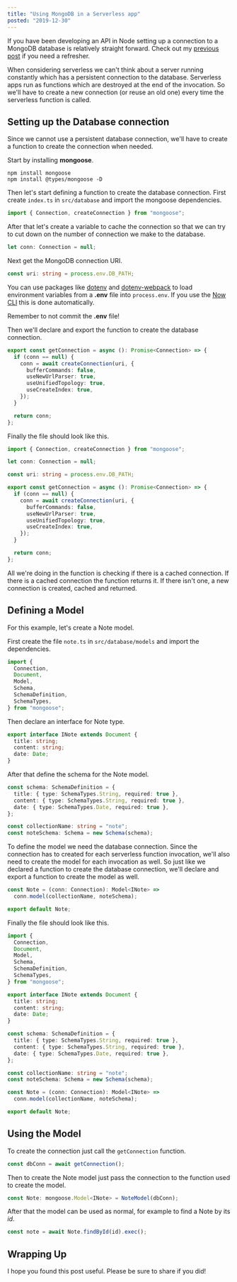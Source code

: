 ```yaml
---
title: "Using MongoDB in a Serverless app"
posted: "2019-12-30"
---
```


If you have been developing an API in Node setting up a connection to a MongoDB database is relatively straight forward. Check out my [previous post](https://akhilaariyachandra.com/blog/setup-mongodb-in-nodejs-with-mongoose) if you need a refresher.

When considering serverless we can't think about a server running constantly which has a persistent connection to the database. Serverless apps run as functions which are destroyed at the end of the invocation. So we'll have to create a new connection (or reuse an old one) every time the serverless function is called.

## Setting up the Database connection

Since we cannot use a persistent database connection, we'll have to create a function to create the connection when needed.

Start by installing **mongoose**.

```shell
npm install mongoose
npm install @types/mongoose -D
```

Then let's start defining a function to create the database connection. First create `index.ts` in `src/database` and import the mongoose dependencies.

```typescript title="src/database/index.ts"
import { Connection, createConnection } from "mongoose";
```

After that let's create a variable to cache the connection so that we can try to cut down on the number of connection we make to the database.

```typescript title="src/database/index.ts"
let conn: Connection = null;
```

Next get the MongoDB connection URI.

```typescript title="src/database/index.ts"
const uri: string = process.env.DB_PATH;
```

You can use packages like [dotenv](https://www.npmjs.com/package/dotenv) and [dotenv-webpack](https://www.npmjs.com/package/dotenv-webpack) to load environment variables from a **.env** file into `process.env`. If you use the [Now CLI](https://zeit.co/download) this is done automatically.

<Callout type="warn">Remember to not commit the **.env** file!</Callout>

Then we'll declare and export the function to create the database connection.

```typescript title="src/database/index.ts"
export const getConnection = async (): Promise<Connection> => {
  if (conn == null) {
    conn = await createConnection(uri, {
      bufferCommands: false,
      useNewUrlParser: true,
      useUnifiedTopology: true,
      useCreateIndex: true,
    });
  }

  return conn;
};
```

Finally the file should look like this.

```typescript title="src/database/index.ts"
import { Connection, createConnection } from "mongoose";

let conn: Connection = null;

const uri: string = process.env.DB_PATH;

export const getConnection = async (): Promise<Connection> => {
  if (conn == null) {
    conn = await createConnection(uri, {
      bufferCommands: false,
      useNewUrlParser: true,
      useUnifiedTopology: true,
      useCreateIndex: true,
    });
  }

  return conn;
};
```

All we're doing in the function is checking if there is a cached connection. If there is a cached connection the function returns it. If there isn't one, a new connection is created, cached and returned.

## Defining a Model

For this example, let's create a Note model.

First create the file `note.ts` in `src/database/models` and import the dependencies.

```typescript title="src/database/models/note.ts"
import {
  Connection,
  Document,
  Model,
  Schema,
  SchemaDefinition,
  SchemaTypes,
} from "mongoose";
```

Then declare an interface for Note type.

```typescript title="src/database/models/note.ts"
export interface INote extends Document {
  title: string;
  content: string;
  date: Date;
}
```

After that define the schema for the Note model.

```typescript title="src/database/models/note.ts"
const schema: SchemaDefinition = {
  title: { type: SchemaTypes.String, required: true },
  content: { type: SchemaTypes.String, required: true },
  date: { type: SchemaTypes.Date, required: true },
};

const collectionName: string = "note";
const noteSchema: Schema = new Schema(schema);
```

To define the model we need the database connection. Since the connection has to created for each serverless function invocation, we'll also need to create the model for each invocation as well. So just like we declared a function to create the database connection, we'll declare and export a function to create the model as well.

```typescript title="src/database/models/note.ts"
const Note = (conn: Connection): Model<INote> =>
  conn.model(collectionName, noteSchema);

export default Note;
```

Finally the file should look like this.

```typescript title="src/database/models/note.ts"
import {
  Connection,
  Document,
  Model,
  Schema,
  SchemaDefinition,
  SchemaTypes,
} from "mongoose";

export interface INote extends Document {
  title: string;
  content: string;
  date: Date;
}

const schema: SchemaDefinition = {
  title: { type: SchemaTypes.String, required: true },
  content: { type: SchemaTypes.String, required: true },
  date: { type: SchemaTypes.Date, required: true },
};

const collectionName: string = "note";
const noteSchema: Schema = new Schema(schema);

const Note = (conn: Connection): Model<INote> =>
  conn.model(collectionName, noteSchema);

export default Note;
```

## Using the Model

To create the connection just call the `getConnection` function.

```typescript
const dbConn = await getConnection();
```

Then to create the Note model just pass the connection to the function used to create the model.

```typescript
const Note: mongoose.Model<INote> = NoteModel(dbConn);
```

After that the model can be used as normal, for example to find a Note by its _id_.

```typescript
const note = await Note.findById(id).exec();
```

## Wrapping Up

I hope you found this post useful. Please be sure to share if you did!
